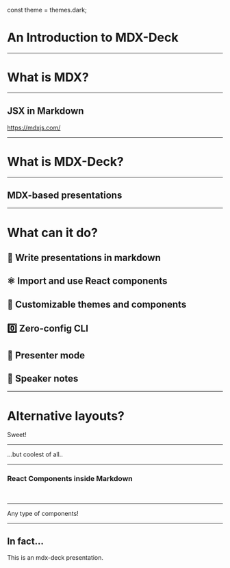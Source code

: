 const theme = themes.dark;

# An Introduction to MDX-Deck

---

# What is MDX?

---

## JSX in Markdown

https://mdxjs.com/

---

# What is MDX-Deck?

---

## MDX-based presentations

---

# What can it do?

<Appear>
  <h2>📝 Write presentations in markdown</h2>
  <h2>⚛️ Import and use React components</h2>
  <h2>💅 Customizable themes and components</h2>
  <h2>0️⃣ Zero-config CLI</h2>
  <h2>💁 Presenter mode</h2>
  <h2>📓 Speaker notes</h2>
</Appear>

---

# Alternative layouts?

Sweet!

---

...but coolest of all..

---

### React Components inside Markdown

<br />

---

Any type of components!

---

## In fact...

This is an mdx-deck presentation.
